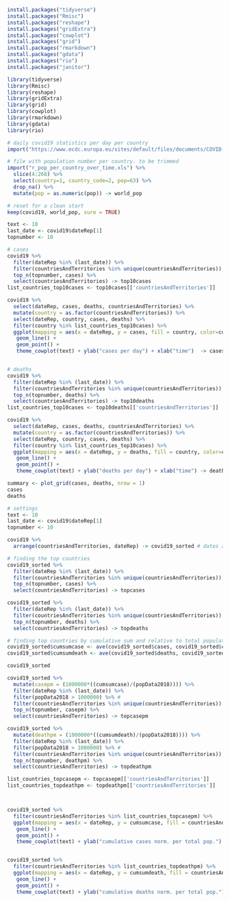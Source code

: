 

```r
install.packages("tidyverse")
install.packages("Rmisc")
install.packages("reshape")
install.packages("gridExtra")
install.packages("cowplot")
install.packages("grid")
install.packages("rmarkdown")
install.packages("gdata")
install.packages("rio")
install.packages("janitor")
```

```r
library(tidyverse)
library(Rmisc)
library(reshape)
library(gridExtra)
library(grid)
library(cowplot)
library(rmarkdown)
library(gdata)
library(rio)
```


```r
# daily covid19 statistics per day per country
import("https://www.ecdc.europa.eu/sites/default/files/documents/COVID-19-geographic-disbtribution-worldwide.xlsx") -> covid19

# file with population number per country. to be trimmed
import("r_pop_per_country_over_time.xls") %>%
  slice(4:268) %>%
  select(country=1, country_code=2, pop=63) %>%
  drop_na() %>%
  mutate(pop = as.numeric(pop)) -> world_pop

# reset for a clean start
keep(covid19, world_pop, sure = TRUE)
```


```r
text <- 10
last_date <- covid19$dateRep[1]
topnumber <- 10

# cases
covid19 %>%
  filter(dateRep %in% (last_date)) %>%
  filter(countriesAndTerritories %in% unique(countriesAndTerritories)) %>%
  top_n(topnumber, cases) %>%
  select(countriesAndTerritories) -> top10cases
list_countries_top10cases <- top10cases[['countriesAndTerritories']]

covid19 %>%
  select(dateRep, cases, deaths, countriesAndTerritories) %>%
  mutate(country = as.factor(countriesAndTerritories)) %>%
  select(dateRep, country, cases, deaths) %>%
  filter(country %in% list_countries_top10cases) %>%
  ggplot(mapping = aes(x = dateRep, y = cases, fill = country, color=country)) +
   geom_line() +
   geom_point() +
   theme_cowplot(text) + ylab("cases per day") + xlab("time")  -> cases


# deaths
covid19 %>%
  filter(dateRep %in% (last_date)) %>%
  filter(countriesAndTerritories %in% unique(countriesAndTerritories)) %>%
  top_n(topnumber, deaths) %>%
  select(countriesAndTerritories) -> top10deaths
list_countries_top10cases <- top10deaths[['countriesAndTerritories']]

covid19 %>%
  select(dateRep, cases, deaths, countriesAndTerritories) %>%
  mutate(country = as.factor(countriesAndTerritories)) %>%
  select(dateRep, country, cases, deaths) %>%
  filter(country %in% list_countries_top10cases) %>%
  ggplot(mapping = aes(x = dateRep, y = deaths, fill = country, color=country)) +
   geom_line() +
   geom_point() +
   theme_cowplot(text) + ylab("deaths per day") + xlab("time") -> deaths

summary <- plot_grid(cases, deaths, nrow = 1)
cases
deaths
```


```r

# settings
text <- 10
last_date <- covid19$dateRep[1]
topnumber <- 10

covid19 %>%
  arrange(countriesAndTerritories, dateRep) -> covid19_sorted # dates are reorder and ready for cumsum

# finding the top countries
covid19_sorted %>%
  filter(dateRep %in% (last_date)) %>%
  filter(countriesAndTerritories %in% unique(countriesAndTerritories)) %>%
  top_n(topnumber, cases) %>%
  select(countriesAndTerritories) -> topcases

covid19_sorted %>%
  filter(dateRep %in% (last_date)) %>%
  filter(countriesAndTerritories %in% unique(countriesAndTerritories)) %>%
  top_n(topnumber, deaths) %>%
  select(countriesAndTerritories) -> topdeaths

# finding top countries by cumulative sum and relative to total population
covid19_sorted$cumsumcase <- ave(covid19_sorted$cases, covid19_sorted$countriesAndTerritories, FUN=cumsum)
covid19_sorted$cumsumdeath <- ave(covid19_sorted$deaths, covid19_sorted$countriesAndTerritories, FUN=cumsum)

covid19_sorted

covid19_sorted %>%
  mutate(casepm = (1000000*((cumsumcase)/(popData2018)))) %>%
  filter(dateRep %in% (last_date)) %>%
  filter(popData2018 > 1000000) %>% #
  filter(countriesAndTerritories %in% unique(countriesAndTerritories)) %>%
  top_n(topnumber, casepm) %>%
  select(countriesAndTerritories) -> topcasepm

covid19_sorted %>%
  mutate(deathpm = (1000000*((cumsumdeath)/(popData2018)))) %>%
  filter(dateRep %in% (last_date)) %>%
  filter(popData2018 > 1000000) %>% #
  filter(countriesAndTerritories %in% unique(countriesAndTerritories)) %>%
  top_n(topnumber, deathpm) %>%
  select(countriesAndTerritories) -> topdeathpm

list_countries_topcasepm <- topcasepm[['countriesAndTerritories']]
list_countries_topdeathpm <- topdeathpm[['countriesAndTerritories']]



covid19_sorted %>%
  filter(countriesAndTerritories %in% list_countries_topcasepm) %>%
  ggplot(mapping = aes(x = dateRep, y = cumsumcase, fill = countriesAndTerritories, color=countriesAndTerritories)) +
   geom_line() +
   geom_point() +
   theme_cowplot(text) + ylab("cumulative cases norm. per total pop.") + xlab("time")


covid19_sorted %>%
  filter(countriesAndTerritories %in% list_countries_topdeathpm) %>%
  ggplot(mapping = aes(x = dateRep, y = cumsumdeath, fill = countriesAndTerritories, color=countriesAndTerritories)) +
   geom_line() +
   geom_point() +
   theme_cowplot(text) + ylab("cumulative deaths norm. per total pop.") + xlab("time")

```

